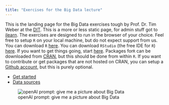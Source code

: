 ```yaml
---
title: "Exercises for the Big Data lecture"
---
```


This is the landing page for the Big Data exercises tough by Prof. Dr. Tim Weber at the [DIT](https://www.th-deg.de/en/campus-cham).
This is a more or less static page, for admin stuff got to [ilearn](https://ilearn.th-deg.de/).
The exercises are designed to run in the browser of your choice.
Feel free to setup `R` on your local machine, but do not expect support from us.
You can download `R` [here](https://cran.r-project.org/).
You can download `RStudio` (the free IDE for `R`) [here](https://posit.co/download/rstudio-desktop/).
If you want to get things going, start [here](https://r4ds.hadley.nz/).
Packages for`R` can be downloaded from [CRAN](https://cran.r-project.org/), but this should be done from within `R`.
If you want to contribute or get packages that are not hosted on CRAN, you can setup a [Github account](https://github.com/), but this is purely optional.

* [Get started](get_started.qmd)
* [Data sources](data_sources.qmd)

![openAI prompt: give me a picture about Big Data](img/BigData.png)